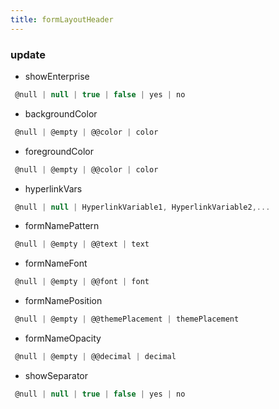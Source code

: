 ```yaml
---
title: formLayoutHeader
---
```


### update

- showEnterprise
```js 
 @null | null | true | false | yes | no
```
- backgroundColor
```js 
 @null | @empty | @@color | color
```
- foregroundColor
```js 
 @null | @empty | @@color | color
```
- hyperlinkVars
```js 
 @null | null | HyperlinkVariable1, HyperlinkVariable2,...
```
- formNamePattern
```js 
 @null | @empty | @@text | text
```
- formNameFont
```js 
 @null | @empty | @@font | font
```
- formNamePosition
```js 
 @null | @empty | @@themePlacement | themePlacement
```
- formNameOpacity
```js 
 @null | @empty | @@decimal | decimal
```
- showSeparator
```js 
 @null | null | true | false | yes | no
```

